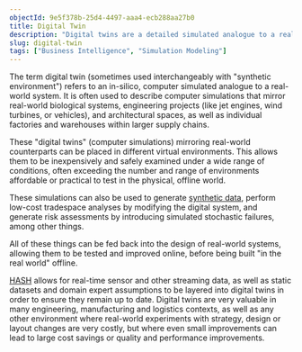 ```yaml
---
objectId: 9e5f378b-25d4-4497-aaa4-ecb288aa27b0
title: Digital Twin
description: "Digital twins are a detailed simulated analogue to a real-world system"
slug: digital-twin
tags: ["Business Intelligence", "Simulation Modeling"]
---
```


The term digital twin (sometimes used interchangeably with "synthetic environment") refers to an in-silico, computer simulated analogue to a real-world system. It is often used to describe computer simulations that mirror real-world biological systems, engineering projects (like jet engines, wind turbines, or vehicles), and architectural spaces, as well as individual factories and warehouses within larger supply chains.

These "digital twins" (computer simulations) mirroring real-world counterparts can be placed in different virtual environments. This allows them to be inexpensively and safely examined under a wide range of conditions, often exceeding the number and range of environments affordable or practical to test in the physical, offline world.

These simulations can also be used to generate [synthetic data](/glossary/synthetic-data-generation), perform low-cost tradespace analyses by modifying the digital system, and generate risk assessments by introducing simulated stochastic failures, among other things.

All of these things can be fed back into the design of real-world systems, allowing them to be tested and improved online, before being built "in the real world" offline.

[HASH](/platform) allows for real-time sensor and other streaming data, as well as static datasets and domain expert assumptions to be layered into digital twins in order to ensure they remain up to date. Digital twins are very valuable in many engineering, manufacturing and logistics contexts, as well as any other environment where real-world experiments with strategy, design or layout changes are very costly, but where even small improvements can lead to large cost savings or quality and performance improvements.
